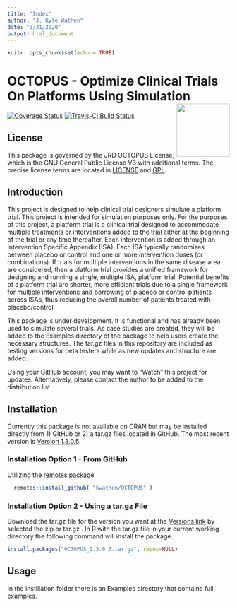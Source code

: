 ```yaml
---
title: "Index"
author: "J. Kyle Wathen"
date: "3/31/2020"
output: html_document
---
```


```r
knitr::opts_chunk$set(echo = TRUE)
```

# OCTOPUS - Optimize Clinical Trials On Platforms Using Simulation   <img src="logo.png" align="right" alt="" width="120" />

[![Coverage Status](https://img.shields.io/codecov/c/github/kwathen/OCTOPUS/master.svg)](https://codecov.io/github/kwathen/OCTOPUS?branch=master)
[![Travis-CI Build Status](https://travis-ci.org/kwathen/OCTOPUS.svg?branch=master)](https://travis-ci.org/kwathen/OCTOPUS)
 
## License 
This package is governed by the JRD OCTOPUS License, which is the GNU General Public License V3 with additional terms. The precise license terms are located in [LICENSE](https://github.com/kwathen/OCTOPUS/blob/master/inst/LICENSE) and [GPL](https://github.com/kwathen/OCTOPUS/blob/master/inst/GPL).


## Introduction
This project is designed to help clinical trial designers simulate a platform trial.   This project is intended for simulation purposes only.  For the purposes of this project, a platform trial is a clinical trial designed to accommodate multiple treatments or interventions added to the trial either at the beginning of the trial or any time thereafter.   Each intervention is added through an Intervention Specific Appendix (ISA).  Each ISA typically randomizes between placebo or control and one or more intervention doses (or combinations).  If trials for multiple interventions in the same disease area are considered, then a platform trial provides a unified framework for designing and running a single, multiple ISA, platform trial.  Potential benefits of a platform trial are shorter, more efficient trials due to a single framework for multiple interventions and borrowing of placebo or control patients across ISAs, thus reducing the overall number of patients treated with placebo/control.  

This package is under development. It is functional and has already been used to simulate several trials.  As case studies are created, they will be added to the Examples directory of the package to help users create the necessary structures.  The tar.gz files in this repository are included as testing versions for beta testers while as new updates and structure are added. 

Using your GitHub account, you may want to "Watch" this project for updates.   Alternatively, please contact the author to be added to the distribution list.    

## Installation 
Currently this package is not available on CRAN but may be installed directly from 1) GitHub or 2) a tar.gz files located in GitHub.  The most recent version is [Version 1.3.0.5](https://github.com/kwathen/OCTOPUS/releases/tag/Version1.3.0.6).   

### Installation Option 1 - From GitHub
Utilizing the [remotes package](https://remotes.r-lib.org/)

```r
  remotes::install_github( "kwathen/OCTOPUS" )
```

### Installation Option 2 - Using a tar.gz File

Download the tar.gz file for the version you want at the [Versions link](https://github.com/kwathen/OCTOPUS/releases) by selected the zip or tar.gz .
In R with the tar.gz file in your  current working directory the following command will install the package.

```r
install.packages("OCTOPUS_1.3.0.6.tar.gz", repos=NULL)
```

## Usage 
In the instillation folder there is an Examples directory that contains full examples. 
